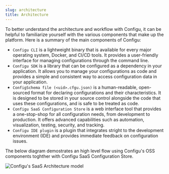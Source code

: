 ```yaml
---
slug: architecture
title: Architecture
---
```


To better understand the architecture and workflow with Configu, it can be helpful to familiarize yourself with the various components that make up the platform. Here is a summary of the main components of Configu:

- `Configu CLI` is a lightweight binary that is available for every major operating system, Docker, and CI/CD tools. It provides a user-friendly interface for managing configurations through the command line.
- `Configu SDK` is a library that can be configured as a dependency in your application. It allows you to manage your configurations as code and provides a simple and consistent way to access configuration data in your application.
- `ConfigSchema file (<uid>.cfgu.json)` is a human-readable, open-sourced format for declaring configurations and their characteristics. It is designed to be stored in your source control alongside the code that uses these configurations, and is safe to be treated as code.
- `Configu SaaS Configuration Store` is a web interface tool that provides a one-stop-shop for all configuration needs, from development to production. It offers advanced capabilities such as automation, visualization, testing, security, and tracking.
- `Configu IDE plugin` is a plugin that integrates stright to the development environment (IDE) and provides immediate feedback on configuration issues.

The below diagram demostrates an high level flow using Configu's OSS components toghther with Configu SaaS Configuration Store.

![Configu's SaaS Architecture model](./architecture-diagramm.jpg)
